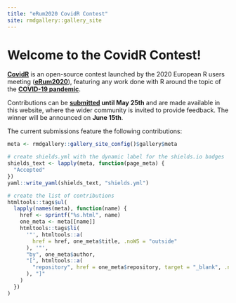 ```yaml
---
title: "eRum2020 CovidR Contest"
site: rmdgallery::gallery_site
---
```


<h1>Welcome to the CovidR Contest!</h1>


[**CovidR**](about.html) is an open-source contest launched by the 2020 European R users meeting ([**eRum2020**](https://2020.erum.io/)), featuring any work done with R around the topic of the [**COVID-19 pandemic**](https://www.who.int/emergencies/diseases/novel-coronavirus-2019).

Contributions can be **[submitted](submit.html) until May 25th** and are made available in this website, where the wider community is invited to provide feedback. The winner will be announced on **June 15th**.

The current submissions feature the following contributions:

```r
meta <- rmdgallery::gallery_site_config()$gallery$meta

# create shields.yml with the dynamic label for the shields.io badges
shields_text <- lapply(meta, function(page_meta) {
  "Accepted"
})
yaml::write_yaml(shields_text, "shields.yml")

# create the list of contributions
htmltools::tags$ul(
  lapply(names(meta), function(name) {
    href <- sprintf("%s.html", name)
    one_meta <- meta[[name]]
    htmltools::tags$li(
      '"', htmltools::a(
        href = href, one_meta$title, .noWS = "outside"
      ), '"',
      "by", one_meta$author,
      "[", htmltools::a(
        "repository", href = one_meta$repository, target = "_blank", .noWS = "outside"
      ), "]"
    )
  })
)
```
